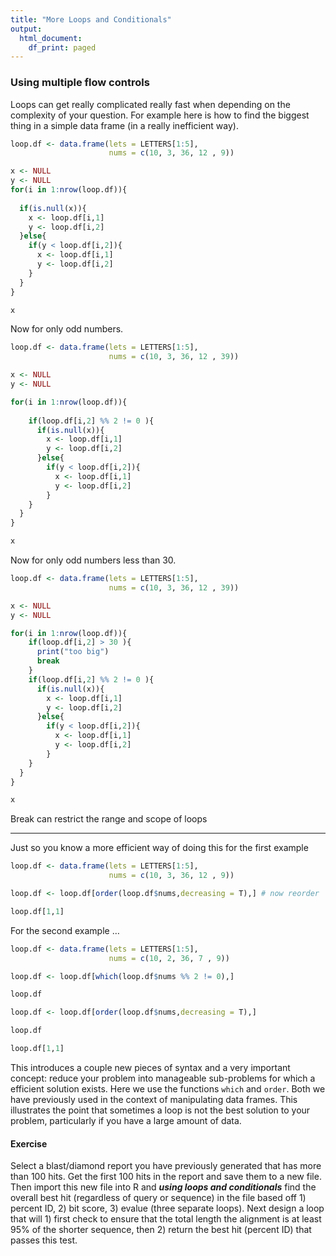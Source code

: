 ```yaml
---
title: "More Loops and Conditionals"
output:
  html_document:
    df_print: paged
---
```


### Using multiple flow controls

Loops can get really complicated really fast when depending on the complexity of your question. For example here is how to find the biggest thing in a simple data frame (in a really inefficient way). 

```r

loop.df <- data.frame(lets = LETTERS[1:5], 
                      nums = c(10, 3, 36, 12 , 9))

x <- NULL
y <- NULL
for(i in 1:nrow(loop.df)){
  
  if(is.null(x)){
    x <- loop.df[i,1]
    y <- loop.df[i,2]
  }else{
    if(y < loop.df[i,2]){
      x <- loop.df[i,1]
      y <- loop.df[i,2]
    }
  }  
}

x
```

Now for only odd numbers.

```r

loop.df <- data.frame(lets = LETTERS[1:5], 
                      nums = c(10, 3, 36, 12 , 39))

x <- NULL
y <- NULL

for(i in 1:nrow(loop.df)){
      
    if(loop.df[i,2] %% 2 != 0 ){
      if(is.null(x)){
        x <- loop.df[i,1]
        y <- loop.df[i,2]
      }else{ 
        if(y < loop.df[i,2]){
          x <- loop.df[i,1]
          y <- loop.df[i,2]
        } 
    } 
  }
}

x
```
Now for only odd numbers less than 30.

```r

loop.df <- data.frame(lets = LETTERS[1:5], 
                      nums = c(10, 3, 36, 12 , 39))

x <- NULL
y <- NULL

for(i in 1:nrow(loop.df)){
    if(loop.df[i,2] > 30 ){
      print("too big")
      break
    }  
    if(loop.df[i,2] %% 2 != 0 ){
      if(is.null(x)){
        x <- loop.df[i,1]
        y <- loop.df[i,2]
      }else{ 
        if(y < loop.df[i,2]){
          x <- loop.df[i,1]
          y <- loop.df[i,2]
        } 
    } 
  }
}

x
```

Break can restrict the range and scope of loops

***


Just so you know a more efficient way of doing this for the first example
```r

loop.df <- data.frame(lets = LETTERS[1:5], 
                      nums = c(10, 3, 36, 12 , 9))

loop.df <- loop.df[order(loop.df$nums,decreasing = T),] # now reorder

loop.df[1,1]

```

For the second example ... 

```r

loop.df <- data.frame(lets = LETTERS[1:5], 
                      nums = c(10, 2, 36, 7 , 9))

loop.df <- loop.df[which(loop.df$nums %% 2 != 0),]

loop.df

loop.df <- loop.df[order(loop.df$nums,decreasing = T),]

loop.df

loop.df[1,1]

```
This introduces a couple new pieces of syntax and a very important concept: reduce your problem into manageable sub-problems for which a efficient solution exists. Here we use the functions `which` and `order`. Both we have previously used in the context of manipulating data frames. This illustrates the point that sometimes a loop is not the best solution to your problem, particularly if you have a large amount of data.   



#### Exercise 

Select a blast/diamond report you have previously generated that has more than 100 hits. Get the first 100 hits in the report and save them to a new file. Then import this new file into R and ***using loops and conditionals*** find the overall best hit (regardless of query or sequence) in the file based off 1) percent ID, 2) bit score, 3) evalue (three separate loops). Next design a loop that will 1) first check to ensure that the total length the alignment is at least 95% of the shorter sequence, then 2) return the best hit (percent ID) that passes this test.     



